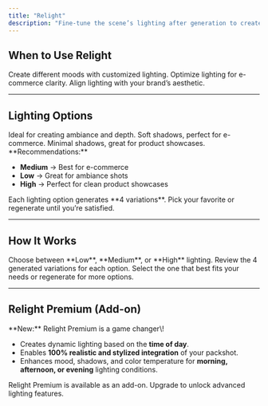 ```yaml
---
title: "Relight"
description: "Fine-tune the scene’s lighting after generation to create the perfect ambiance for your product."
---
```


## When to Use Relight

<CardGroup cols={2}>
  <Card title="Adjust Brightness" icon="sun">
    Create different moods with customized lighting.
  </Card>
  <Card title="Improve Visibility" icon="eye">
    Optimize lighting for e-commerce clarity.
  </Card>
  <Card title="Match Brand Style" icon="palette">
    Align lighting with your brand’s aesthetic.
  </Card>
</CardGroup>

---

## Lighting Options

<Tabs>
  <Tab title="Low">
    <Card title="Dim, Moody Atmosphere" icon="moon">
      Ideal for creating ambiance and depth.
    </Card>
  </Tab>
  <Tab title="Medium">
    <Card title="Balanced Daylight" icon="sunrise">
      Soft shadows, perfect for e-commerce.
    </Card>
  </Tab>
  <Tab title="High">
    <Card title="Bright, Clean Look" icon="sun">
      Minimal shadows, great for product showcases.
    </Card>
  </Tab>
</Tabs>

<Tip>
  **Recommendations:**

  - **Medium** → Best for e-commerce
  - **Low** → Great for ambiance shots
  - **High** → Perfect for clean product showcases
</Tip>

<Info>
  Each lighting option generates **4 variations**. Pick your favorite or regenerate until you’re satisfied.
</Info>

---

## How It Works

<Steps>
  <Step title="Select Lighting Option">
    Choose between **Low**, **Medium**, or **High** lighting.
  </Step>
  <Step title="Preview Variations">
    Review the 4 generated variations for each option.
  </Step>
  <Step title="Choose Your Favorite">
    Select the one that best fits your needs or regenerate for more options.
  </Step>
</Steps>

---

## Relight Premium (Add-on)

<Card title="Dynamic Lighting" icon="sparkles">
  **New:** Relight Premium is a game changer\!

  - Creates dynamic lighting based on the **time of day**.
  - Enables **100% realistic and stylized integration** of your packshot.
  - Enhances mood, shadows, and color temperature for **morning, afternoon, or evening** lighting conditions.
</Card>

<Info>
  Relight Premium is available as an add-on. Upgrade to unlock advanced lighting features.
</Info>